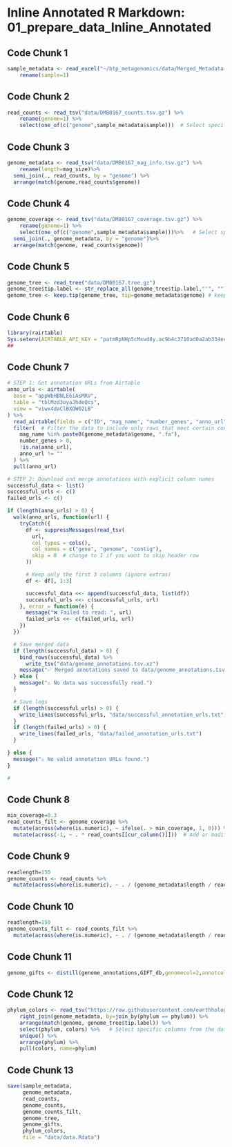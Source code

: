 # Inline Annotated R Markdown: 01_prepare_data_Inline_Annotated

## Code Chunk 1
```r
sample_metadata <- read_excel("~/btp_metagenomics/data/Merged_Metadata.xlsx") %>%
    rename(sample=1)
```

## Code Chunk 2
```r
read_counts <- read_tsv("data/DMB0167_counts.tsv.gz") %>%
    rename(genome=1) %>% 
    select(one_of(c("genome",sample_metadata$sample)))  # Select specific columns from the data
```

## Code Chunk 3
```r
genome_metadata <- read_tsv("data/DMB0167_mag_info.tsv.gz") %>%
    rename(length=mag_size)%>%
  semi_join(., read_counts, by = "genome") %>% 
  arrange(match(genome,read_counts$genome))
```

## Code Chunk 4
```r
genome_coverage <- read_tsv("data/DMB0167_coverage.tsv.gz") %>%
    rename(genome=1) %>% 
    select(one_of(c("genome",sample_metadata$sample)))%>%   # Select specific columns from the data
  semi_join(., genome_metadata, by = "genome")%>%
  arrange(match(genome, read_counts$genome))
```

## Code Chunk 5
```r
genome_tree <- read_tree("data/DMB0167.tree.gz")
genome_tree$tip.label <- str_replace_all(genome_tree$tip.label,"'", "") #remove single quotes in MAG names
genome_tree <- keep.tip(genome_tree, tip=genome_metadata$genome) # keep only MAG tips
```

## Code Chunk 6
```r
library(rairtable)
Sys.setenv(AIRTABLE_API_KEY = "patmRpNHp5cMxwd8y.ac9b4c3710ad0a2ab334ec3ffa971fb97834f96d0244640f0cedacf0f1d44e22")
##
```

## Code Chunk 7
```r
# STEP 1: Get annotation URLs from Airtable
anno_urls <- airtable(
  base = "appWbHBNLE6iAsMRV",
  table = "tblMzd3oyaJhdeQcs",
  view = "viwx4daClBXQW02LB"
) %>%
  read_airtable(fields = c("ID", "mag_name", "number_genes", "anno_url"), id_to_col = TRUE) %>%
  filter(  # Filter the data to include only rows that meet certain conditions
    mag_name %in% paste0(genome_metadata$genome, ".fa"),
    number_genes > 0,
    !is.na(anno_url),
    anno_url != ""
  ) %>%
  pull(anno_url)

# STEP 2: Download and merge annotations with explicit column names
successful_data <- list()
successful_urls <- c()
failed_urls <- c()

if (length(anno_urls) > 0) {
  walk(anno_urls, function(url) {
    tryCatch({
      df <- suppressMessages(read_tsv(
        url,
        col_types = cols(),
        col_names = c("gene", "genome", "contig"),
        skip = 0  # change to 1 if you want to skip header row
      ))

      # Keep only the first 3 columns (ignore extras)
      df <- df[, 1:3]

      successful_data <<- append(successful_data, list(df))
      successful_urls <<- c(successful_urls, url)
    }, error = function(e) {
      message("❌ Failed to read: ", url)
      failed_urls <<- c(failed_urls, url)
    })
  })

  # Save merged data
  if (length(successful_data) > 0) {
    bind_rows(successful_data) %>%
      write_tsv("data/genome_annotations.tsv.xz")
    message("✅ Merged annotations saved to data/genome_annotations.tsv.xz")
  } else {
    message("⚠️ No data was successfully read.")
  }

  # Save logs
  if (length(successful_urls) > 0) {
    write_lines(successful_urls, "data/successful_annotation_urls.txt")
  }
  if (length(failed_urls) > 0) {
    write_lines(failed_urls, "data/failed_annotation_urls.txt")
  }

} else {
  message("⚠️ No valid annotation URLs found.")
}

#
```

## Code Chunk 8
```r
min_coverage=0.3
read_counts_filt <- genome_coverage %>%
  mutate(across(where(is.numeric), ~ ifelse(. > min_coverage, 1, 0))) %>%  # Add or modify columns in the dataset
  mutate(across(-1, ~ . * read_counts[[cur_column()]]))  # Add or modify columns in the dataset
```

## Code Chunk 9
```r
readlength=150
genome_counts <- read_counts %>%
  mutate(across(where(is.numeric), ~ . / (genome_metadata$length / readlength) ))  # Add or modify columns in the dataset
```

## Code Chunk 10
```r
readlength=150
genome_counts_filt <- read_counts_filt %>%
  mutate(across(where(is.numeric), ~ . / (genome_metadata$length / readlength) ))  # Add or modify columns in the dataset
```

## Code Chunk 11
```r
genome_gifts <- distill(genome_annotations,GIFT_db,genomecol=2,annotcol=c(9,10,19), verbosity=F)
```

## Code Chunk 12
```r
phylum_colors <- read_tsv("https://raw.githubusercontent.com/earthhologenome/EHI_taxonomy_colour/main/ehi_phylum_colors.tsv") %>%
    right_join(genome_metadata, by=join_by(phylum == phylum)) %>%
    arrange(match(genome, genome_tree$tip.label)) %>%
    select(phylum, colors) %>%   # Select specific columns from the data
    unique() %>%
    arrange(phylum) %>%
    pull(colors, name=phylum)
```

## Code Chunk 13
```r
save(sample_metadata, 
     genome_metadata, 
     read_counts, 
     genome_counts, 
     genome_counts_filt, 
     genome_tree,
     genome_gifts,
     phylum_colors,
     file = "data/data.Rdata")
```

